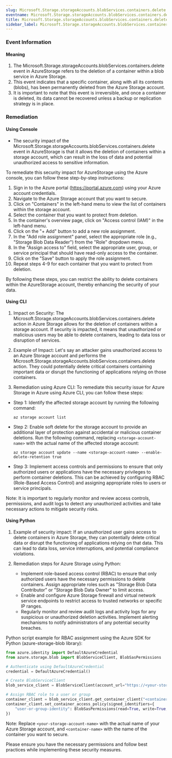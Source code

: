 ```yaml
--- 
slug: Microsoft.Storage.storageAccounts.blobServices.containers.delete
eventname: Microsoft.Storage.storageAccounts.blobServices.containers.delete
title: Microsoft.Storage.storageAccounts.blobServices.containers.delete
sidebar_label: Microsoft.Storage.storageAccounts.blobServices.containers.delete
---
```

                       
### Event Information

#### Meaning

1. The Microsoft.Storage.storageAccounts.blobServices.containers.delete event in AzureStorage refers to the deletion of a container within a blob service in Azure Storage.
2. This event indicates that a specific container, along with all its contents (blobs), has been permanently deleted from the Azure Storage account.
3. It is important to note that this event is irreversible, and once a container is deleted, its data cannot be recovered unless a backup or replication strategy is in place.

### Remediation

#### Using Console

- The security impact of the Microsoft.Storage.storageAccounts.blobServices.containers.delete event in AzureStorage is that it allows the deletion of containers within a storage account, which can result in the loss of data and potential unauthorized access to sensitive information.

To remediate this security impact for AzureStorage using the Azure console, you can follow these step-by-step instructions:

1. Sign in to the Azure portal (https://portal.azure.com) using your Azure account credentials.
2. Navigate to the Azure Storage account that you want to secure.
3. Click on "Containers" in the left-hand menu to view the list of containers within the storage account.
4. Select the container that you want to protect from deletion.
5. In the container's overview page, click on "Access control (IAM)" in the left-hand menu.
6. Click on the "+ Add" button to add a new role assignment.
7. In the "Add role assignment" panel, select the appropriate role (e.g., "Storage Blob Data Reader") from the "Role" dropdown menu.
8. In the "Assign access to" field, select the appropriate user, group, or service principal that should have read-only access to the container.
9. Click on the "Save" button to apply the role assignment.
10. Repeat steps 4-9 for each container that you want to protect from deletion.

By following these steps, you can restrict the ability to delete containers within the AzureStorage account, thereby enhancing the security of your data.

#### Using CLI

1. Impact on Security: The Microsoft.Storage.storageAccounts.blobServices.containers.delete action in Azure Storage allows for the deletion of containers within a storage account. If security is impacted, it means that unauthorized or malicious users may be able to delete containers, leading to data loss or disruption of services.

2. Example of Impact: Let's say an attacker gains unauthorized access to an Azure Storage account and performs the Microsoft.Storage.storageAccounts.blobServices.containers.delete action. They could potentially delete critical containers containing important data or disrupt the functioning of applications relying on those containers.

3. Remediation using Azure CLI: To remediate this security issue for Azure Storage in Azure using Azure CLI, you can follow these steps:

- Step 1: Identify the affected storage account by running the following command:
  ```
  az storage account list
  ```

- Step 2: Enable soft delete for the storage account to provide an additional layer of protection against accidental or malicious container deletions. Run the following command, replacing `<storage-account-name>` with the actual name of the affected storage account:
  ```
  az storage account update --name <storage-account-name> --enable-delete-retention true
  ```

- Step 3: Implement access controls and permissions to ensure that only authorized users or applications have the necessary privileges to perform container deletions. This can be achieved by configuring RBAC (Role-Based Access Control) and assigning appropriate roles to users or service principals.

Note: It is important to regularly monitor and review access controls, permissions, and audit logs to detect any unauthorized activities and take necessary actions to mitigate security risks.

#### Using Python

1. Example of security impact: If an unauthorized user gains access to delete containers in Azure Storage, they can potentially delete critical data or disrupt the functioning of applications relying on that data. This can lead to data loss, service interruptions, and potential compliance violations.

2. Remediation steps for Azure Storage using Python:
   - Implement role-based access control (RBAC) to ensure that only authorized users have the necessary permissions to delete containers. Assign appropriate roles such as "Storage Blob Data Contributor" or "Storage Blob Data Owner" to limit access.
   - Enable and configure Azure Storage firewall and virtual network service endpoints to restrict access to trusted networks or specific IP ranges.
   - Regularly monitor and review audit logs and activity logs for any suspicious or unauthorized deletion activities. Implement alerting mechanisms to notify administrators of any potential security breaches.

Python script example for RBAC assignment using the Azure SDK for Python (azure-storage-blob library):
```python
from azure.identity import DefaultAzureCredential
from azure.storage.blob import BlobServiceClient, BlobSasPermissions

# Authenticate using DefaultAzureCredential
credential = DefaultAzureCredential()

# Create BlobServiceClient
blob_service_client = BlobServiceClient(account_url="https://<your-storage-account-name>.blob.core.windows.net", credential=credential)

# Assign RBAC role to a user or group
container_client = blob_service_client.get_container_client("<container-name>")
container_client.set_container_access_policy(signed_identifiers={
    "user-or-group-identity": BlobSasPermissions(read=True, write=True, delete=True)
})
```

Note: Replace `<your-storage-account-name>` with the actual name of your Azure Storage account, and `<container-name>` with the name of the container you want to secure.

Please ensure you have the necessary permissions and follow best practices while implementing these security measures.


 